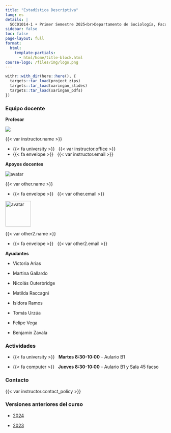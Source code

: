 ```yaml
---
title: "Estadística Descriptiva"
lang: es
details: |
  SOC01014-1 • Primer Semestre 2025<br>Departamento de Sociología, Facultad de Ciencias Sociales<br>Universidad de Chile
sidebar: false
toc: false
page-layout: full
format:
  html:
    template-partials:
      - html/home/title-block.html
course-logo: /files/img/logo.png
---
```


```r
withr::with_dir(here::here(), {
  targets::tar_load(project_zips)
  targets::tar_load(xaringan_slides)
  targets::tar_load(xaringan_pdfs)
})
```

::: {.home}

::: {.grid .course-details}

::: {.g-col-12 .g-col-sm-6 .g-col-md-4}
### Equipo docente

**Profesor**


<div class="image-cropper">
  <img src="https://ucampus.uchile.cl/d/r/usuario/ba/ba7fdee322ce6c51d3c525d12065fd48/perfil/f62c8ca06f8a62b9553cd11ea59d1238.jpg">
</div>



{{< var instructor.name >}}

- {{< fa university >}} &nbsp; {{< var instructor.office >}}
- {{< fa envelope >}} &nbsp; {{< var instructor.email >}}


**Apoyos docentes**

<div class="image-cropper">
  <img src="https://static.u-cursos.cl/r/usuario/af/af4bf2025223c7ec26f2b05853a831e8/datos_usuario/av_611aa760e705a.jpg" alt="avatar" class="profile-pic">
</div>


{{< var other.name >}}

- {{< fa envelope >}} &nbsp; {{< var other.email >}}

<div class="image-cropper">
  <img src="https://ucampus.uchile.cl/d/r/usuario/59/595eac1ba1e7c71fbbea076608baba9c/perfil/07435de0e419362c626faa92216dcbd8.jpg" alt="avatar" class="profile-pic" width="80" height="80" />
</div>


{{< var other2.name >}}

- {{< fa envelope >}} &nbsp; {{< var other2.email >}}


**Ayudantes**

- Victoria Arias

- Martina Gallardo

- Nicolás Outerbridge

- Matilda Raccagni

- Isidora Ramos

- Tomás Urzúa

- Felipe Vega

- Benjamín Zavala


:::

::: {.g-col-12 .g-col-sm-6 .g-col-md-4}
### Actividades

- {{< fa university >}} &nbsp; **Martes 8:30-10:00** - Aulario B1

- {{< fa computer >}} &nbsp; **Jueves 8:30-10:00** - Aulario B1 y Sala 45 facso

:::

::: {.g-col-12 .g-col-md-4 .contact-policy}
### Contacto

{{< var instructor.contact_policy >}}

### Versiones anteriores del curso

- [2024](https://version2024--estadictica-descriptiva-uch.netlify.app/)

- [2023](https://version2023--estadistica-descriptiva-uch.netlify.app/)

:::

:::


:::


